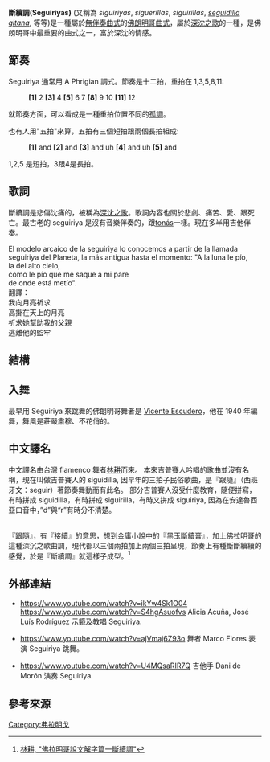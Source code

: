 '''斷續調(Seguiriyas)''' (又稱為 ''siguiriyas'', ''siguerillas'', ''siguirillas'', ''[[seguidilla|seguidilla]] [[gitana|gitana]]'', 等等)是一種屬於[[無伴奏曲式|無伴奏曲式]]的[[佛朗明哥曲式|佛朗明哥曲式]]，屬於[[深沈之歌|深沈之歌]]的一種，是佛朗明哥中最重要的曲式之一，富於深沈的情感。

==節奏==
Seguiriya 通常用 A Phrigian 調式。節奏是十二拍，重拍在 1,3,5,8,11:

:
:           '''[1]''' 2 '''[3]''' 4 '''[5]''' 6 7 '''[8]''' 9 10 '''[11]''' 12
就節奏方面，可以看成是一種重拍位置不同的[[孤調|孤調]]。
 
也有人用"五拍"來算，五拍有三個短拍跟兩個長拍組成:
:
:           '''[1]''' and '''[2]''' and '''[3]''' and uh '''[4]''' and uh '''[5]''' and
1,2,5 是短拍，3跟4是長拍。

==歌詞==

斷續調是悲傷沈痛的，被稱為[[深沈之歌|深沈之歌]]。歌詞內容也關於悲劇、痛苦、愛、跟死亡。最古老的 seguiriya 是沒有音樂伴奏的，跟[[tonás|tonás]]一樣。現在多半用吉他伴奏。

El modelo arcaico de la seguiriya lo conocemos a partir de la llamada seguiriya del Planeta, la más antigua hasta el momento:
"A la luna le pío,  <br/> 
la del alto cielo,  <br/> 
como le pío que me saque a mi pare  <br/> 
de onde está metío".  <br/> 
翻譯： <br/> 
我向月亮祈求 <br/>
高掛在天上的月亮 <br/>
祈求她幫助我的父親<br/>
逃離他的監牢<br/>

==結構==
==入舞==
最早用 Seguiriya 來跳舞的佛朗明哥舞者是 [[Vicente_Escudero|Vicente Escudero]]，他在 1940 年編舞，舞風是莊嚴肅穆、不花俏的。
==中文譯名==

中文譯名由台灣 flamenco 舞者[[林耕|林耕]]而來。
本來吉普賽人吟唱的歌曲並沒有名稱，現在叫做吉普賽人的 siguidilla, 因早年的三拍子民俗歌曲，是『跟隨』（西班牙文：seguir）著節奏舞動而有此名。
部分吉普賽人沒受什麼教育，隨便拼寫，有時拼成 siguidilla，有時拼成 siguirilla，有時又拼成 siguiriya, 因為在安達魯西亞口音中，”d”與“r”有時分不清楚。

<br/>
『跟隨』，有『接續』的意思，想到金庸小說中的『黑玉斷續膏』，加上佛拉明哥的這種深沉之歌曲調，現代都以三個兩拍加上兩個三拍呈現，節奏上有種斷斷續續的感覺，於是『斷續調』就這樣子成型。<ref>[https://www.facebook.com/notes/林耕/佛拉明哥說文解字篇一斷續調/1325920814118467 林耕, "佛拉明哥說文解字篇一斷續調"] </ref>
== 外部連結 ==

* https://www.youtube.com/watch?v=ikYw4Sk1O04 {{Wayback|url=https://www.youtube.com/watch?v=ikYw4Sk1O04 |date=20170211033541 }}  https://www.youtube.com/watch?v=S4hgAsuofvs {{Wayback|url=https://www.youtube.com/watch?v=S4hgAsuofvs |date=20170211043904 }} Alicia Acuña, José Luís Rodríguez 示範及教唱 Seguiriya.

* https://www.youtube.com/watch?v=ajVmaj6Z93o {{Wayback|url=https://www.youtube.com/watch?v=ajVmaj6Z93o |date=20170211040736 }} 舞者 Marco Flores 表演 Seguiriya 跳舞。

* https://www.youtube.com/watch?v=U4MQsaRIR7Q {{Wayback|url=https://www.youtube.com/watch?v=U4MQsaRIR7Q |date=20170211040420 }} 吉他手 Dani de Morón 演奏 Seguiriya.

  

== 參考來源 ==
<references/>{{佛朗明哥曲式}}
[[Category:弗拉明戈|Category:弗拉明戈]]